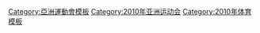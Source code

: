 [[Category:亞洲運動會模板|Category:亞洲運動會模板]]
[[Category:2010年亚洲运动会|Category:2010年亚洲运动会]]
[[Category:2010年体育模板|Category:2010年体育模板]]